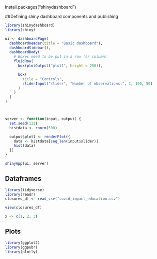install.packages("shinydashboard")

##Defining shiny dashboard components and publishing
```r
library(shinydashboard)
library(shiny)

ui <- dashboardPage(
  dashboardHeader(title = "Basic dashboard"),
  dashboardSidebar(),
  dashboardBody(
    # Boxes need to be put in a row (or column)
    fluidRow(
      box(plotOutput("plot1", height = 250)),

      box(
        title = "Controls",
        sliderInput("slider", "Number of observations:", 1, 100, 50)
      )
    )
  )
)



server <- function(input, output) {
  set.seed(122)
  histdata <- rnorm(500)

  output$plot1 <- renderPlot({
    data <- histdata[seq_len(input$slider)]
    hist(data)
  })
}

shinyApp(ui, server)

```

## Dataframes
```r
library(tidyverse)
library(readr)
closures_df <- read_csv("covid_impact_education.csv")

view(closures_df)

x <- c(1, 2, 3)

```

## Plots
```r
library(ggplot2)
library(ggpubr)
library(plotly)

```
